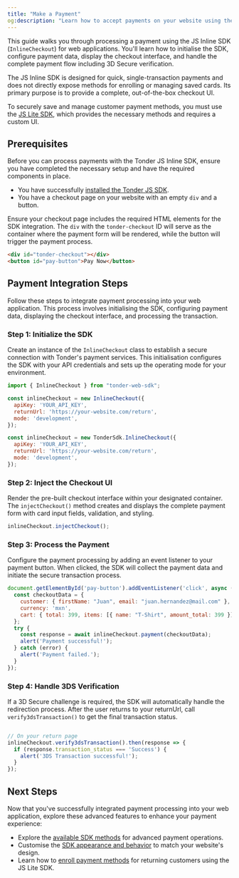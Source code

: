 ```yaml
---
title: "Make a Payment"
og:description: "Learn how to accept payments on your website using the Tonder JS Inline SDK."
---
```


This guide walks you through processing a payment using the JS Inline SDK (`InlineCheckout`) for web applications. You'll learn how to initialise the SDK, configure payment data, display the checkout interface, and handle the complete payment flow including 3D Secure verification.

<Note>
The JS Inline SDK is designed for quick, single-transaction payments and does not directly expose methods for enrolling or managing saved cards. Its primary purpose is to provide a complete, out-of-the-box checkout UI.

To securely save and manage customer payment methods, you must use the [JS Lite SDK](/sdk-integration/web/js-lite/enroll-payment-method), which provides the necessary methods and requires a custom UI.
</Note>

## Prerequisites

Before you can process payments with the Tonder JS Inline SDK, ensure you have completed the necessary setup and have the required components in place.

- You have successfully [installed the Tonder JS SDK](/sdk-integration/web/js-inline/installation).
- You have a checkout page on your website with an empty `div` and a button.

Ensure your checkout page includes the required HTML elements for the SDK integration. The `div` with the `tonder-checkout` ID will serve as the container where the payment form will be rendered, while the button will trigger the payment process.

```html
<div id="tonder-checkout"></div>
<button id="pay-button">Pay Now</button>
```

## Payment Integration Steps

Follow these steps to integrate payment processing into your web application. This process involves initialising the SDK, configuring payment data, displaying the checkout interface, and processing the transaction.

### Step 1: Initialize the SDK

Create an instance of the `InlineCheckout` class to establish a secure connection with Tonder's payment services. This initialisation configures the SDK with your API credentials and sets up the operating mode for your environment.

<CodeGroup>

```javascript NPM Package Option
import { InlineCheckout } from "tonder-web-sdk";

const inlineCheckout = new InlineCheckout({
  apiKey: 'YOUR_API_KEY',
  returnUrl: 'https://your-website.com/return',
  mode: 'development',
});
```

```javascript Script Tag Option
const inlineCheckout = new TonderSdk.InlineCheckout({
  apiKey: 'YOUR_API_KEY',
  returnUrl: 'https://your-website.com/return',
  mode: 'development',
});
```

</CodeGroup>

### Step 2: Inject the Checkout UI

Render the pre-built checkout interface within your designated container. The `injectCheckout()` method creates and displays the complete payment form with card input fields, validation, and styling.

```javascript
inlineCheckout.injectCheckout();
```

### Step 3: Process the Payment

Configure the payment processing by adding an event listener to your payment button. When clicked, the SDK will collect the payment data and initiate the secure transaction process.

```javascript
document.getElementById('pay-button').addEventListener('click', async () => {
  const checkoutData = {
    customer: { firstName: "Juan", email: "juan.hernandez@mail.com" },
    currency: 'mxn',
    cart: { total: 399, items: [{ name: "T-Shirt", amount_total: 399 }] }
  };
  try {
    const response = await inlineCheckout.payment(checkoutData);
    alert('Payment successful!');
  } catch (error) {
    alert('Payment failed.');
  }
});
```

### Step 4: Handle 3DS Verification

If a 3D Secure challenge is required, the SDK will automatically handle the redirection process. After the user returns to your returnUrl, call `verify3dsTransaction()` to get the final transaction status.

```javascript

// On your return page
inlineCheckout.verify3dsTransaction().then(response => {
  if (response.transaction_status === 'Success') {
    alert('3DS Transaction successful!');
  }
});
```

## Next Steps

Now that you've successfully integrated payment processing into your web application, explore these advanced features to enhance your payment experience:

- Explore the [available SDK methods](/sdk-integration/web/js-inline/methods) for advanced payment operations.
- Customise the [SDK appearance and behavior](/sdk-integration/web/js-inline/customization) to match your website's design.
- Learn how to [enroll payment methods](/sdk-integration/web/js-lite/enroll-payment-method) for returning customers using the JS Lite SDK.